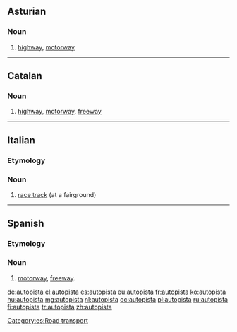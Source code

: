 ==Asturian==
{{wikipedia|lang=ast}}

===Noun===
{{ast-noun|f|autopistes}}

# [[highway]], [[motorway]]

----
==Catalan==

===Noun===
{{ca-noun|m}}

# [[highway]], [[motorway]], [[freeway]]
----

==Italian==

===Etymology===
{{prefix|auto|pista|lang=it}}

===Noun===
{{it-noun|f}}

# [[race track]] (at a fairground)

----

==Spanish==
{{Wikipedia|lang=es}}

===Etymology===
{{prefix|auto|pista|lang=es}}

===Noun===
{{es-noun|f}}

# [[motorway]], [[freeway]].

[[Category:es:Road transport]]
[[de:autopista]]
[[el:autopista]]
[[es:autopista]]
[[eu:autopista]]
[[fr:autopista]]
[[ko:autopista]]
[[hu:autopista]]
[[mg:autopista]]
[[nl:autopista]]
[[oc:autopista]]
[[pl:autopista]]
[[ru:autopista]]
[[fi:autopista]]
[[tr:autopista]]
[[zh:autopista]]